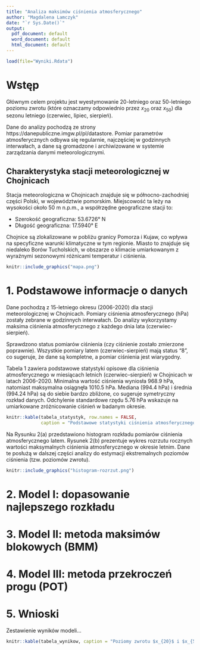 ```yaml
---
title: "Analiza maksimów ciśnienia atmosferycznego"
author: "Magdalena Lamczyk"
date: "`r Sys.Date()`"
output: 
  pdf_document: default
  word_document: default
  html_document: default
---
```

  
\newpage

```r
load(file="Wyniki.Rdata")
```
  
# Wstęp
  
Głównym celem projektu jest wyestymowanie 20-letniego oraz 50-letniego poziomu zwrotu (które oznaczamy odpowiednio przez $x_{20}$ oraz $x_{50}$) dla sezonu letniego (czerwiec, lipiec, sierpień).

Dane do analizy pochodzą ze strony https://danepubliczne.imgw.pl/pl/datastore. Pomiar parametrów atmosferycznych odbywa się regularnie, najczęściej w godzinnych interwałach, a dane są gromadzone i archiwizowane w systemie zarządzania danymi meteorologicznymi.

## Charakterystyka stacji meteorologicznej w Chojnicach

Stacja meteorologiczna w Chojnicach znajduje się w północno-zachodniej części Polski, w województwie pomorskim. Miejscowość ta leży na wysokości około 50 m n.p.m., a współrzędne geograficzne stacji to:

- Szerokość geograficzna: 53.6726° N
- Długość geograficzna: 17.5940° E

Chojnice są zlokalizowane w pobliżu granicy Pomorza i Kujaw, co wpływa na specyficzne warunki klimatyczne w tym regionie. Miasto to znajduje się niedaleko Borów Tucholskich, w obszarze o klimacie umiarkowanym z wyraźnymi sezonowymi różnicami temperatur i ciśnienia.

```r
knitr::include_graphics("mapa.png")
```
  
# 1. Podstawowe informacje o danych

Dane pochodzą z 15-letniego okresu (2006-2020) dla stacji meteorologicznej w Chojnicach. Pomiary ciśnienia atmosferycznego (hPa) zostały zebrane w godzinnych interwałach. Do analizy wykorzystamy maksima ciśnienia atmosferycznego z każdego dnia lata (czerwiec-sierpień).

Sprawdzono status pomiarów ciśnienia (czy ciśnienie zostało zmierzone poprawnie). Wszystkie pomiary latem (czerwiec-sierpień) mają status "8", co sugeruje, że dane są kompletne, a pomiar ciśnienia jest wiarygodny.

Tabela 1 zawiera podstawowe statystyki opisowe dla ciśnienia atmosferycznego w miesiącach letnich (czerwiec–sierpień) w Chojnicach w latach 2006–2020. Minimalna wartość ciśnienia wyniosła 968.9 hPa, natomiast maksymalna osiągnęła 1010.5 hPa. Mediana (994.4 hPa) i średnia (994.24 hPa) są do siebie bardzo zbliżone, co sugeruje symetryczny rozkład danych. Odchylenie standardowe rzędu 5.76 hPa wskazuje na umiarkowane zróżnicowanie ciśnień w badanym okresie.

```r
knitr::kable(tabela_statystyk, row.names = FALSE,
             caption = "Podstawowe statystyki ciśnienia atmosferycznego latem w Chojnicach")
```

Na Rysunku 2(a) przedstawiono histogram rozkładu pomiarów ciśnienia atmosferycznego latem. Rysunek 2(b) prezentuje wykres rozrzutu rocznych wartości maksymalnych ciśnienia atmosferycznego w okresie letnim. Dane te posłużą w dalszej części analizy do estymacji ekstremalnych poziomów ciśnienia (tzw. poziomów zwrotu).

```r
knitr::include_graphics("histogram-rozrzut.png")
```

  
# 2. Model I: dopasowanie najlepszego rozkładu
  
# 3. Model II: metoda maksimów blokowych (BMM)
  
# 4. Model III: metoda przekroczeń progu (POT)

# 5. Wnioski

Zestawienie wyników modeli...
```r
knitr::kable(tabela_wynikow, caption = "Poziomy zwrotu $x_{20}$ i $x_{50}$ dla różnych modeli")
```

